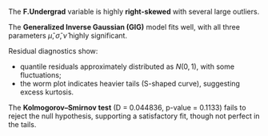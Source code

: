 The **F.Undergrad** variable is highly **right-skewed** with several large outliers.

The **Generalized Inverse Gaussian (GIG)** model fits well, with all three parameters $\hat\mu, \hat\sigma, \hat\nu$ highly significant.

Residual diagnostics show:

* quantile residuals approximately distributed as $N(0,1)$, with some fluctuations;
* the worm plot indicates heavier tails (S-shaped curve), suggesting excess kurtosis.

The **Kolmogorov–Smirnov test** (D = 0.044836, p-value = 0.1133) fails to reject the null hypothesis, supporting a satisfactory fit, though not perfect in the tails.

